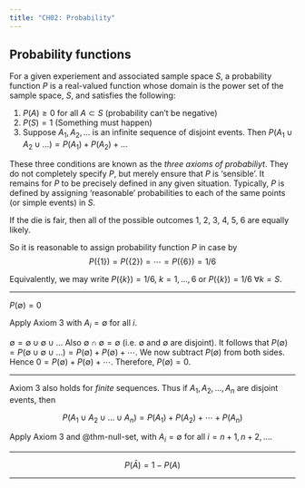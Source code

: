 ```yaml
---
title: "CH02: Probability"
---
```


## Probability functions

For a given experiement and associated sample space $S$, a probability function $P$ is a real-valued function whose domain is the power set of the sample space, $S$, and satisfies the following:

1. $P(A) \geq 0$ for all $A \subset S$ (probability can't be negative)
2. $P(S) = 1$ (Something must happen)
3. Suppose $A_1, A_2, \ldots$ is an infinite sequence of disjoint events. Then $P(A_1 \cup A_2 \cup \ldots) = P(A_1) + P(A_2) + \ldots$

These three conditions are known as the _three axioms of probabiliyt_. They do not completely specify $P$, but merely ensure that $P$ is 'sensible'. It remains for $P$ to be precisely defined in any given situation. Typically, $P$ is defined by assigning 'reasonable' probabilities to each of the same points (or simple events) in $S$.

::: {.callout-notes title="Example 3"}

If the die is fair, then all of the possible outcomes 1, 2, 3, 4, 5, 6 are equally likely.

So it is reasonable to assign probability function $P$ in case by 
$$
P(\{1\}) = P(\{2\}) = \cdots = P(\{6\}) = 1 / 6
$$

Equivalently, we may write $P(\{k\}) = 1/6$, $k=1, \ldots, 6$ or $P(\{k\}) = 1/6 \; \forall k = S$.

:::

---

::: {#thm-null-set}
$P(\emptyset) = 0$
:::

::: {.proof}

Apply Axiom 3 with $A_i = \emptyset$ for all $i$.

$\emptyset = \emptyset \cup \emptyset \cup \ldots$ Also $\emptyset \cap \emptyset = \emptyset$ (i.e. $\emptyset$ and $\emptyset$ are disjoint). It follows that $P(\emptyset) = P(\emptyset \cup \emptyset \cup \ldots) = P(\emptyset) + P(\emptyset) + \cdots$. We now subtract $P(\emptyset)$ from both sides. Hence $0 = P(\emptyset) + P(\emptyset) + \cdots$. Therefore, $P(\emptyset) = 0$.

:::

--- 

::: {#thm-finite-disjoint}
Axiom 3 also holds for _finite_ sequences. Thus if $A_1, A_2, \ldots, A_n$ are disjoint events, then

$$
P(A_1 \cup A_2 \cup \ldots \cup A_n) = P(A_1) + P(A_2) + \cdots + P(A_n)
$$

:::

::: {.proof}

Apply Axiom 3 and @thm-null-set, with $A_i = \emptyset$ for all $i = n + 1, n + 2, \ldots$.

:::

--- 

::: {#thm-complementary}

$$
P(\bar{A}) = 1 - P(A)
$$

:::

::: {.proof}

\begin{align*}

1 & = P(S) \tag{by Axiom 2} \\
  & = P(A \cup \bar{A}) \tag{by the definition of complementation} \\
  & = P(A) + P(\bar{A}) \tag{by Theorem 2 with $n = 2$, since $A$ and $\bar{A}$ are disjoint.}

\end{align*}

:::

---



